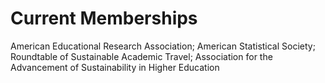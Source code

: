 # Current Memberships

American Educational Research Association; American Statistical Society; Roundtable of Sustainable Academic Travel; Association for the Advancement of Sustainability in Higher Education

\